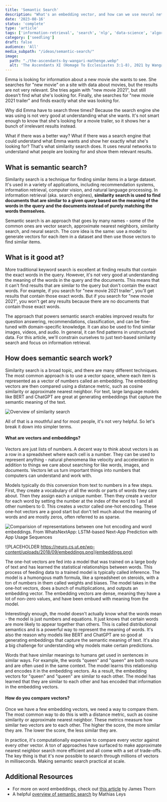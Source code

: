 ```yaml
---
title: 'Semantic Search'
description: "What's an embedding vector, and how can we use neural networks to improve the relevance of search results?"
date: '2023-08-16'
status: 'complete'
type: 'article'
tags: ['information-retrieval', 'search', 'nlp', 'data-science', 'algorithms', 'machine-learning']
category: ['seedling']
draft: false
audience: 'All'
media_subpath: "/ideas/semantic-search/"
image:
  path: "./the-ascendants-by-wangari-mathenge.webp"
  alt: 'The Ascendants XI (Homage To Ecclesiastes 3:1-8), 2021 by Wangari Mathenge'
---
```



Emma is looking for information about a new movie she wants to see. She searches for "new movie" on a site with data about movies, but the results are not very relevant. She tries again with "new movie 2021", but still doesn't find what she's looking for. Finally, she searches for "new movie 2021 trailer" and finds exactly what she was looking for.

Why did Emma have to search three times? Because the search engine she was using is not very good at understanding what she wants. It's not smart enough to know that she's looking for a movie trailer, so it shows her a bunch of irrelevant results instead.

What if there was a better way? What if there was a search engine that could understand what Emma wants and show her exactly what she's looking for? That's what similarity search does. It uses neural networks to understand what people are looking for and show them relevant results.

## What is semantic search?

Similarity search is a technique for finding similar items in a large dataset. It's used in a variety of applications, including recommendation systems, information retrieval, computer vision, and natural language processing. In information retrieval (aka. search engines), **similarity search is used to find documents that are similar to a given query based on the meaning of the words in the query and the documents instead of purely matching the words themselves.**

Semantic search is an approach that goes by many names - some of the common ones are vector search, approximate nearest neighbors, similarity search, and neural search. The core idea is the same: use a model to generate vectors for each item in a dataset and then use those vectors to find similar items. 

## What is it good at?

More traditional keyword search is excellent at finding results that contain the exact words in the query. However, it's not very good at understanding the meaning of the words in the query and the documents. This means that it can't find results that are similar to the query but don't contain the exact words. For example, if you search for "new movie 2021 trailer", you'll get results that contain those exact words. But if you search for "new movie 2021", you won't get any results because there are no documents that contain those exact words.

The approach that powers semantic search enables improved results for question answering, recommendations, classification, and can be fine-tuned with domain-specific knowledge. It can also be used to find similar images, videos, and audio. In general, it can find patterns in unstructured data. For this article, we'll constrain ourselves to just text-based similarity search and focus on information retrieval.

## How does semantic search work?

Similarity search is a broad topic, and there are many different techniques. The most common approach is to use a vector space, where each item is represented as a vector of numbers called an embedding. The embedding vectors are then compared using a distance metric, such as cosine similarity or approximate nearest neighbor. For text, large language models like BERT and ChatGPT are great at generating embeddings that capture the semantic meaning of the text.

![Overview of similarity search](similarity-search-overview2.png)

All of that is a mouthful and for most people, it's not very helpful. So let's break it down into simpler terms. 

#### What are vectors and embeddings?

Vectors are just lists of numbers. A decent way to think about vectors is as a row in a spreadsheet where each cell is a number. They can be used to represent anything - natural phenomena like velocity and acceleration in addition to things we care about searching for like words, images, and documents. Vectors let us turn important things into numbers that computers can understand and work with.

Models typically do this conversion from text to numbers in a few steps. First, they create a vocabulary of all the words or parts of words they care about. Then they assign each a unique number. Then they create a vector for each word by setting the number at the index of the word to 1 and all other numbers to 0. This creates a vector called one-hot encoding. These one-hot vectors are a good start but don't tell much about the meaning of words and are mostly zeros, often referred to as sparse.

![Comparision of representations between one hot encoding and word embeddings. From WhatsNextApp: LSTM-based Next-App Prediction with App Usage Sequences](Comparison-of-representations-between-one-hot-encoding-and-word-embeddings.png)

![PLACEHOLDER https://neuro.cs.ut.ee/wp-content/uploads/2018/09/embeddings.png](embeddings.png)

The one-hot vectors are fed into a model that was trained on a large body of text and has learned the statistical relationships between words. This process of feeding data to a trained model is typically called inference. The model is a humongous math formula, like a spreadsheet on steroids, with a ton of numbers in them called weights and biases. The model takes in the one-hot vectors, does a bunch of multiplications, and outputs an embedding vector. The embedding vectors are dense, meaning they have a lot of non-zero values, and have been embued with meaning from the model.

Interestingly enough, the model doesn't actually know what the words mean - the model is just numbers and equations. It just knows that certain words are more likely to appear together than others. This is called distributional semantics and is a powerful way to represent the meaning of words. It's also the reason why models like BERT and ChatGPT are so good at generating embeddings that capture the semantic meaning of text. It's also a big challenge for understanding why models make certain predictions.

Words that have similar meanings to humans get used in sentences in similar ways. For example, the words "queen" and "queen" are both nouns and are often used in the same context. The model learns this relationship and encodes it in the embedding vectors. As a result, the embedding vectors for "queen" and "queen" are similar to each other. The model has learned that they are similar to each other and has encoded that information in the embedding vectors.

#### How do you compare vectors?

Once we have a few embedding vectors, we need a way to compare them. The most common way to do this is with a distance metric, such as cosine similarity or approximate nearest neighbor. These metrics measure how similar two vectors are to each other. The higher the score, the more similar they are. The lower the score, the less similar they are.

In practice, it's computationally expensive to compare every vector against every other vector. A ton of approaches have surfaced to make approximate nearest neighbor search more efficient and all come with a set of trade-offs. The key thing is that it's now possible to search through millions of vectors in milliseconds. Making semantic search practical at scale.

## Additional Resources

- For more on word embeddings, check out [this article](https://towardsdatascience.com/deep-learning-for-nlp-word-embeddings-4f5c90bcdab5) by James Thorn
- A helpful [overview of semantic search](https://medium.com/ml6team/semantic-search-a-practical-overview-bf2515e7be76) by Mathias Leys
